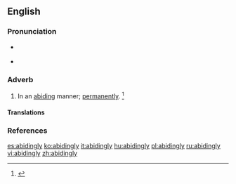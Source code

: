 ==English==

===Pronunciation===
* {{a|US}} {{IPA|/əˈbaɪ.dɪŋ.li/}}
* {{audio|en-us-abidingly.ogg|Audio (US)}}

===Adverb===
{{en-adv}}

# In an [[abiding]] manner; [[permanently]]. {{defdate|First attested around 1350 to 1470.}}<ref>{{R:SOED5|page=4}}</ref>

====Translations====
{{trans-top|in an abiding manner}}
{{trans-mid}}
{{trans-bottom}}

===References===
<references/>

[[es:abidingly]]
[[ko:abidingly]]
[[it:abidingly]]
[[hu:abidingly]]
[[pl:abidingly]]
[[ru:abidingly]]
[[vi:abidingly]]
[[zh:abidingly]]